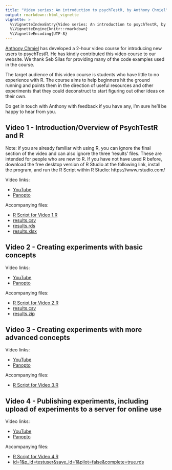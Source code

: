 ```yaml
---
title: "Video series: An introduction to psychTestR, by Anthony Chmiel"
output: rmarkdown::html_vignette
vignette: >
  %\VignetteIndexEntry{Video series: An introduction to psychTestR, by Anthony Chmiel}
  %\VignetteEngine{knitr::rmarkdown}
  %\VignetteEncoding{UTF-8}
---
```


[Anthony Chmiel](https://www.westernsydney.edu.au/marcs/our_team/researchers/dr_anthony_chmiel)
has developed a 2-hour video course for introducing new users to psychTestR.
He has kindly contributed this video course to our website.
We thank Seb Silas for providing many of the code examples used in the course.

The target audience of this video course is students who have little to no experience with R. 
The course aims to help beginners hit the ground running and points them in the direction of useful resources and other experiments that they could deconstruct to start figuring out other ideas on their own.

Do get in touch with Anthony with feedback if you have any, I'm sure he'll be happy to hear from you.


## Video 1 - Introduction/Overview of PsychTestR and R

Note: if you are already familiar with using R, you can ignore the final section of the video and can also ignore the three ‘results’ files. These are intended for people who are new to R.
If you have not have used R before, download the free desktop version of R Studio at the following link, install the program, and run the R Script within R Studio: https://www.rstudio.com/

Video links:

- [YouTube](https://youtu.be/aCkIGN2AUkQ)
- [Panopto](https://westernsydney.au.panopto.com/Panopto/Pages/Viewer.aspx?id=380d9d66-59c8-4d08-9758-ae4a004e886c)

Accompanying files:

- [R Script for Video 1.R](../anthony-chmiel-video-tutorial-resources/Video 1/R Script for Video 1.R)
- [results.csv](../anthony-chmiel-video-tutorial-resources/Video 1/results.csv)
- [results.rds](../anthony-chmiel-video-tutorial-resources/Video 1/results.rds)
- [results.xlsx](../anthony-chmiel-video-tutorial-resources/Video 1/results.xlsx)

## Video 2 - Creating experiments with basic concepts

Video links:

- [YouTube](https://youtu.be/AdoNFHLZ4Yo)
- [Panopto](https://westernsydney.au.panopto.com/Panopto/Pages/Viewer.aspx?id=7ca3d3c7-5e36-4c83-a5e3-ae4a004fdb8d)

Accompanying files:

- [R Script for Video 2.R](../anthony-chmiel-video-tutorial-resources/Video 2/R Script for Video 2.R)
- [results.csv](../anthony-chmiel-video-tutorial-resources/Video 2/results.csv)
- [results.zip](../anthony-chmiel-video-tutorial-resources/Video 2/results.zip)

## Video 3 - Creating experiments with more advanced concepts

Video links:

- [YouTube](https://youtu.be/jEyI9TbISnU)
- [Panopto](https://westernsydney.au.panopto.com/Panopto/Pages/Viewer.aspx?id=6f45bbd6-e0b8-4fe0-9396-ae4a0050c531)

Accompanying files:

- [R Script for Video 3.R](../anthony-chmiel-video-tutorial-resources/Video 3/R Script for Video 3.R)

## Video 4 - Publishing experiments, including upload of experiments to a server for online use

Video links:

- [YouTube](https://youtu.be/aj2GnUlY_VM)
- [Panopto](https://westernsydney.au.panopto.com/Panopto/Pages/Viewer.aspx?id=0100ba46-cebb-4fc2-8331-ae4a0051c987)

Accompanying files:

- [R Script for Video 4.R](../anthony-chmiel-video-tutorial-resources/Video 4/R Script for Video 4.R)
- [id=1&p_id=testuser&save_id=1&pilot=false&complete=true.rds](../anthony-chmiel-video-tutorial-resources/Video 4/id=1&p_id=testuser&save_id=1&pilot=false&complete=true.rds)
